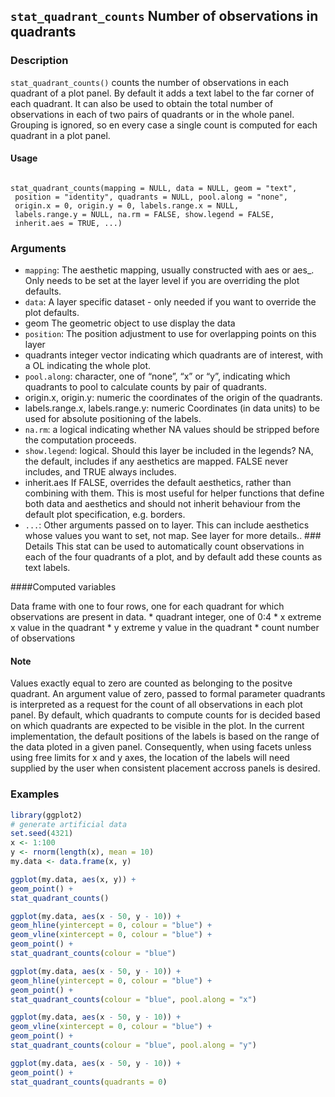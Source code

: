 ## ``stat_quadrant_counts`` Number of observations in quadrants

### Description
``stat_quadrant_counts()`` counts the number of observations in each quadrant of a plot panel. By default it adds a text label to the far corner of each quadrant. It can also be used to obtain the total number of observations in each of two pairs of quadrants or in the whole panel. Grouping is ignored, so en every case a single count is computed for each quadrant in a plot panel.

#### Usage 

<pre><code>
stat_quadrant_counts(mapping = NULL, data = NULL, geom = "text",
 position = "identity", quadrants = NULL, pool.along = "none",
 origin.x = 0, origin.y = 0, labels.range.x = NULL,
 labels.range.y = NULL, na.rm = FALSE, show.legend = FALSE,
 inherit.aes = TRUE, ...)
</code></pre>

### Arguments

* ``mapping``: The aesthetic mapping, usually constructed with aes or aes_. Only needs to be
set at the layer level if you are overriding the plot defaults.
* ``data ``: A layer specific dataset - only needed if you want to override the plot defaults.
* geom The geometric object to use display the data
* ``position``: The position adjustment to use for overlapping points on this layer
* quadrants integer vector indicating which quadrants are of interest, with a OL indicating the whole plot.
* ``pool.along ``: character, one of "none", "x" or "y", indicating which quadrants to pool to calculate counts by pair of quadrants.
* origin.x, origin.y: numeric the coordinates of the origin of the quadrants.
* labels.range.x, labels.range.y:  numeric Coordinates (in data units) to be used for absolute positioning of the labels.
* ``na.rm``: a logical indicating whether NA values should be stripped before the computation
proceeds.
* ``show.legend ``: logical. Should this layer be included in the legends? NA, the default, includes if
any aesthetics are mapped. FALSE never includes, and TRUE always includes.
* inherit.aes If FALSE, overrides the default aesthetics, rather than combining with them. This is most useful for helper functions that define both data and aesthetics and should not inherit behaviour from the default plot specification, e.g. borders.
* ``...``:   Other arguments passed on to layer. This can include aesthetics whose values
you want to set, not map. See layer for more details..
### Details
This stat can be used to automatically count observations in each of the four quadrants of a plot,
and by default add these counts as text labels.

####Computed variables

Data frame with one to four rows, one for each quadrant for which observations are present in data.
* quadrant integer, one of 0:4
* x extreme x value in the quadrant
* y extreme y value in the quadrant
* count number of observations

#### Note
Values exactly equal to zero are counted as belonging to the positve quadrant. An argument value of zero, passed to formal parameter quadrants is interpreted as a request for the count of all observations in each plot panel. By default, which quadrants to compute counts for is decided based on which quadrants are expected to be visible in the plot. In the current implementation, the default
positions of the labels is based on the range of the data ploted in a given panel. Consequently, when using facets unless using free limits for x and y axes, the location of the labels will need supplied by the user when consistent placement accross panels is desired.

### Examples 
```r
library(ggplot2)
# generate artificial data
set.seed(4321)
x <- 1:100
y <- rnorm(length(x), mean = 10)
my.data <- data.frame(x, y)
```

```r
ggplot(my.data, aes(x, y)) +
geom_point() +
stat_quadrant_counts()
```

```r
ggplot(my.data, aes(x - 50, y - 10)) +
geom_hline(yintercept = 0, colour = "blue") +
geom_vline(xintercept = 0, colour = "blue") +
geom_point() +
stat_quadrant_counts(colour = "blue")
```

```r
ggplot(my.data, aes(x - 50, y - 10)) +
geom_hline(yintercept = 0, colour = "blue") +
geom_point() +
stat_quadrant_counts(colour = "blue", pool.along = "x")
```

```r
ggplot(my.data, aes(x - 50, y - 10)) +
geom_vline(xintercept = 0, colour = "blue") +
geom_point() +
stat_quadrant_counts(colour = "blue", pool.along = "y")
```

```r
ggplot(my.data, aes(x - 50, y - 10)) +
geom_point() +
stat_quadrant_counts(quadrants = 0)
```
